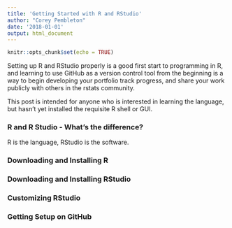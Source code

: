 ```yaml
---
title: 'Getting Started with R and RStudio'
author: "Corey Pembleton"
date: '2018-01-01'
output: html_document
---
```


```r
knitr::opts_chunk$set(echo = TRUE)
```

Setting up R and RStudio properly is a good first start to programming in R, and learning to use GitHub as a version control tool from the beginning is a way to begin developing your portfolio track progress, and share your work publicly with others in the rstats community.  

This post is intended for anyone who is interested in learning the language, but hasn't yet installed the requisite R shell or GUI. 


### R and R Studio - What's the difference?
R is the language, RStudio is the software. 



### Downloading and Installing R


### Downloading and Installing RStudio


### Customizing RStudio



### Getting Setup on GitHub




